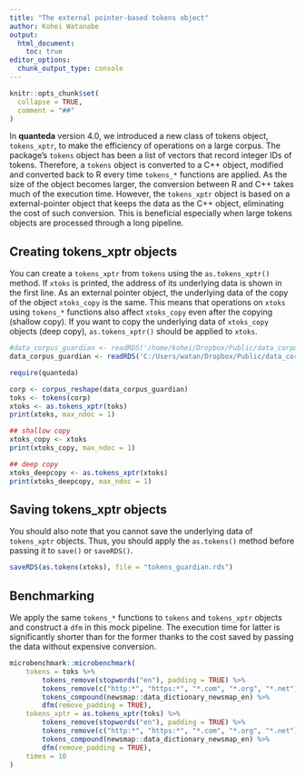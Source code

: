 ```yaml
---
title: "The external pointer-based tokens object"
author: Kohei Watanabe
output:  
  html_document:
    toc: true
editor_options: 
  chunk_output_type: console
---
```


```r
knitr::opts_chunk$set(
  collapse = TRUE,
  comment = "##"
)
```

In **quanteda** version 4.0, we introduced a new class of tokens object, `tokens_xptr`, to make the efficiency of operations on a large corpus. The package's `tokens` object has been a list of vectors that record integer IDs of tokens. Therefore, a `tokens` object is converted to a C++ object, modified and converted back to R every time `tokens_*` functions are applied. As the size of the object becomes larger, the conversion between R and C++ takes much of the execution time. However, the `tokens_xptr` object is based on a external-pointer object that keeps the data as the C++ object, eliminating the cost of such conversion. This is beneficial especially when large tokens objects are processed through a long pipeline. 

## Creating tokens_xptr objects

You can create a `tokens_xptr` from `tokens` using the `as.tokens_xptr()` method. If `xtoks` is printed, the address of its underlying data is shown in the first line. As an external pointer object, the underlying data of the copy of the object `xtoks_copy` is the same. This means that operations on `xtoks` using `tokens_*` functions also affect `xtoks_copy` even after the copying (shallow copy). If you want to copy the underlying data of `xtoks_copy` objects (deep copy), `as.tokens_xptr()` should be applied to `xtoks`.

```r
#data_corpus_guardian <- readRDS('/home/kohei/Dropbox/Public/data_corpus_guardian2016.rds') 
data_corpus_guardian <- readRDS('C:/Users/watan/Dropbox/Public/data_corpus_guardian2016.rds')
```

```r
require(quanteda)

corp <- corpus_reshape(data_corpus_guardian)
toks <- tokens(corp)
xtoks <- as.tokens_xptr(toks)
print(xtoks, max_ndoc = 1)

## shallow copy
xtoks_copy <- xtoks
print(xtoks_copy, max_ndoc = 1)

## deep copy 
xtoks_deepcopy <- as.tokens_xptr(xtoks)
print(xtoks_deepcopy, max_ndoc = 1)
```

## Saving tokens_xptr objects

You should also note that you cannot save the underlying data of `tokens_xptr` objects. Thus, you should apply the `as.tokens()` method before passing it to `save()` or `saveRDS()`.

```r
saveRDS(as.tokens(xtoks), file = "tokens_guardian.rds")
```

## Benchmarking

We apply the same `tokens_*` functions to `tokens` and `tokens_xptr` objects and construct a `dfm` in this mock pipeline. The execution time for latter is significantly shorter than for the former thanks to the cost saved by passing the data without expensive conversion.

```r
microbenchmark::microbenchmark(
    tokens = toks %>% 
        tokens_remove(stopwords("en"), padding = TRUE) %>% 
        tokens_remove(c("http:*", "https:*", "*.com", "*.org", "*.net"), padding = TRUE) %>% 
        tokens_compound(newsmap::data_dictionary_newsmap_en) %>% 
        dfm(remove_padding = TRUE),
    tokens_xptr = as.tokens_xptr(toks) %>% 
        tokens_remove(stopwords("en"), padding = TRUE) %>% 
        tokens_remove(c("http:*", "https:*", "*.com", "*.org", "*.net"), padding = TRUE) %>% 
        tokens_compound(newsmap::data_dictionary_newsmap_en) %>% 
        dfm(remove_padding = TRUE),
    times = 10
)
```

